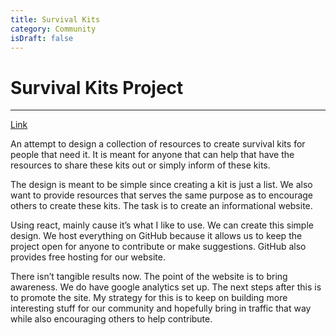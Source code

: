 ```yaml
---
title: Survival Kits
category: Community
isDraft: false
---
```


# Survival Kits Project

***

[Link](http://project.azulrojo.com/survivalkits?utm_medium=banner\&utm_source=homepage "Link")

An attempt to design a collection of resources to create survival kits for people that need it. It is meant for anyone that can help that have the resources to share these kits out or simply inform of these kits. 

The design is meant to be simple since creating a kit is just a list. We also want to provide resources that serves the same purpose as to encourage others to create these kits. The task is to create an informational website. 

Using react, mainly cause it’s what I like to use. We can create this simple design. We host everything on GitHub because it allows us to keep the project open for anyone to contribute or make suggestions. GitHub also provides free hosting for our website. 

There isn’t tangible results now. The point of the website is to bring awareness. We do have google analytics set up. The next steps after this is to promote the site. My strategy for this is to keep on building more interesting stuff for our community and hopefully bring in traffic that way while also encouraging others to help contribute.  
